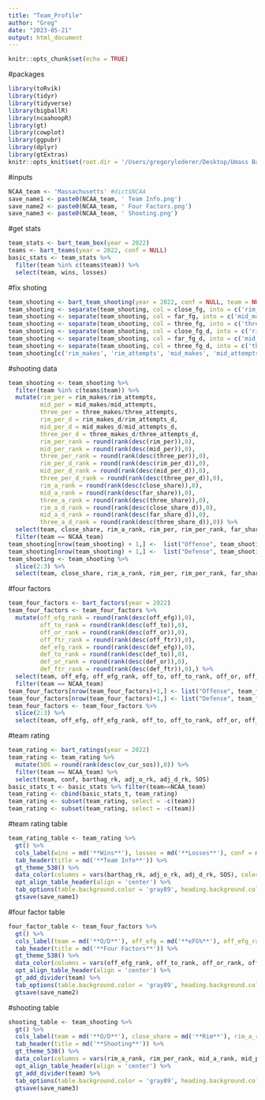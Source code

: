 ```yaml
---
title: "Team_Profile"
author: "Greg"
date: "2023-05-21"
output: html_document
---
```


```r
knitr::opts_chunk$set(echo = TRUE)
```

#packages
```r
library(toRvik)
library(tidyr)
library(tidyverse)
library(bigballR)
library(ncaahoopR)
library(gt)
library(cowplot)
library(ggpubr)
library(dplyr)
library(gtExtras)
knitr::opts_knit$set(root.dir = '/Users/gregorylederer/Desktop/Umass Basketball')
```

#inputs
```r
NCAA_team <- 'Massachusetts' #dict$NCAA
save_name1 <- paste0(NCAA_team, ' Team Info.png')
save_name2 <- paste0(NCAA_team, ' Four Factors.png')
save_name3 <- paste0(NCAA_team, ' Shooting.png')
```


#get stats
```r
team_stats <- bart_team_box(year = 2022)
teams <- bart_teams(year = 2022, conf = NULL)
basic_stats <- team_stats %>%
  filter(team %in% c(teams$team)) %>%
  select(team, wins, losses)
```

#fix shoting
```r
team_shooting <- bart_team_shooting(year = 2022, conf = NULL, team = NULL)
team_shooting <- separate(team_shooting, col = close_fg, into = c('rim_makes', 'rim_attempts'), sep = '-')
team_shooting <- separate(team_shooting, col = far_fg, into = c('mid_makes', 'mid_attempts'), sep = '-')
team_shooting <- separate(team_shooting, col = three_fg, into = c('three_makes', 'three_attempts'), sep = '-')
team_shooting <- separate(team_shooting, col = close_fg_d, into = c('rim_makes_d', 'rim_attempts_d'), sep = '-')
team_shooting <- separate(team_shooting, col = far_fg_d, into = c('mid_makes_d', 'mid_attempts_d'), sep = '-')
team_shooting <- separate(team_shooting, col = three_fg_d, into = c('three_makes_d', 'three_attempts_d'), sep = '-')
team_shooting[c('rim_makes', 'rim_attempts', 'mid_makes', 'mid_attempts', 'three_makes', 'three_attempts', 'rim_makes_d', 'rim_attempts_d', 'mid_makes_d', 'mid_attempts_d', 'three_makes_d', 'three_attempts_d')] <- lapply(team_shooting[c('rim_makes', 'rim_attempts', 'mid_makes', 'mid_attempts', 'three_makes', 'three_attempts', 'rim_makes_d', 'rim_attempts_d', 'mid_makes_d', 'mid_attempts_d', 'three_makes_d', 'three_attempts_d')],as.numeric)
```

#shooting data
```r
team_shooting <- team_shooting %>%
  filter(team %in% c(teams$team)) %>%
  mutate(rim_per = rim_makes/rim_attempts,
         mid_per = mid_makes/mid_attempts,
         three_per = three_makes/three_attempts,
         rim_per_d = rim_makes_d/rim_attempts_d,
         mid_per_d = mid_makes_d/mid_attempts_d,
         three_per_d = three_makes_d/three_attempts_d,
         rim_per_rank = round(rank(desc(rim_per)),0),
         mid_per_rank = round(rank(desc(mid_per)),0),
         three_per_rank = round(rank(desc(three_per)),0),
         rim_per_d_rank = round(rank(desc(rim_per_d)),0),
         mid_per_d_rank = round(rank(desc(mid_per_d)),0),
         three_per_d_rank = round(rank(desc(three_per_d)),0),
         rim_a_rank = round(rank(desc(close_share)),0),
         mid_a_rank = round(rank(desc(far_share)),0),
         three_a_rank = round(rank(desc(three_share)),0),
         rim_a_d_rank = round(rank(desc(close_share_d)),0),
         mid_a_d_rank = round(rank(desc(far_share_d)),0),
         three_a_d_rank = round(rank(desc(three_share_d)),0)) %>%
  select(team, close_share, rim_a_rank, rim_per, rim_per_rank, far_share, mid_a_rank, mid_per, mid_per_rank, three_share, three_a_rank, three_per, three_per_rank, close_share_d, rim_a_d_rank, rim_per_d, rim_per_d_rank, far_share_d, mid_a_d_rank, mid_per_d, mid_per_d_rank, three_share_d, three_a_d_rank, three_per_d, three_per_d_rank) %>%
  filter(team == NCAA_team)
team_shooting[nrow(team_shooting) + 1,] <-  list("Offense", team_shooting$close_share[1], team_shooting$rim_a_rank[1], round(team_shooting$rim_per[1]*100,1), team_shooting$rim_per_rank[1], team_shooting$far_share[1], team_shooting$mid_a_rank[1], round(team_shooting$mid_per[1]*100), team_shooting$mid_per_rank[1], team_shooting$three_share[1], team_shooting$three_a_rank[1], round(team_shooting$three_per[1]*100), team_shooting$three_per_rank[1],0,0,0,0,0,0,0,0,0,0,0,0)
team_shooting[nrow(team_shooting) + 1,] <-  list("Defense", team_shooting$close_share_d[1], team_shooting$rim_a_d_rank[1], round(team_shooting$rim_per_d[1]*100,1), team_shooting$rim_per_d_rank[1], team_shooting$far_share_d[1], team_shooting$mid_a_d_rank[1], round(team_shooting$mid_per_d[1]*100,1), team_shooting$mid_per_d_rank[1], team_shooting$three_share_d[1], team_shooting$three_a_d_rank[1], round(team_shooting$three_per_d[1]*100,1), team_shooting$three_per_d_rank[1],0,0,0,0,0,0,0,0,0,0,0,0)
team_shooting <- team_shooting %>%
  slice(2:3) %>%
  select(team, close_share, rim_a_rank, rim_per, rim_per_rank, far_share, mid_a_rank, mid_per, mid_per_rank, three_share, three_a_rank, three_per, three_per_rank)
```

#four factors
```r
team_four_factors <- bart_factors(year = 2022)
team_four_factors <- team_four_factors %>%
  mutate(off_efg_rank = round(rank(desc(off_efg)),0),
         off_to_rank = round(rank(desc(off_to)),0),
         off_or_rank = round(rank(desc(off_or)),0),
         off_ftr_rank = round(rank(desc(off_ftr)),0),
         def_efg_rank = round(rank(desc(def_efg)),0),
         def_to_rank = round(rank(desc(def_to)),0),
         def_or_rank = round(rank(desc(def_or)),0),
         def_ftr_rank = round(rank(desc(def_ftr)),0),) %>%
  select(team, off_efg, off_efg_rank, off_to, off_to_rank, off_or, off_or_rank, off_ftr, off_ftr_rank, def_efg, def_efg_rank, def_to, def_to_rank, def_or, def_or_rank, def_ftr, def_ftr_rank) %>%
  filter(team == NCAA_team)
team_four_factors[nrow(team_four_factors)+1,] <- list("Offense", team_four_factors$off_efg[1], team_four_factors$off_efg_rank[1], team_four_factors$off_to[1], team_four_factors$off_to_rank[1], team_four_factors$off_or[1], team_four_factors$off_or_rank[1], team_four_factors$off_ftr[1], team_four_factors$off_ftr_rank[1],0,0,0,0,0,0,0,0)
team_four_factors[nrow(team_four_factors)+1,] <- list("Defense", team_four_factors$def_efg[1], team_four_factors$def_efg_rank[1], team_four_factors$def_to[1], team_four_factors$def_to_rank[1], team_four_factors$def_or[1], team_four_factors$def_or_rank[1], team_four_factors$def_ftr[1], team_four_factors$def_ftr_rank[1],0,0,0,0,0,0,0,0)
team_four_factors <- team_four_factors %>%
  slice(2:3) %>%
  select(team, off_efg, off_efg_rank, off_to, off_to_rank, off_or, off_or_rank, off_ftr, off_ftr_rank)
```

#team rating
```r
team_rating <- bart_ratings(year = 2022)
team_rating <- team_rating %>%
  mutate(SOS = round(rank(desc(ov_cur_sos)),0)) %>%
  filter(team == NCAA_team) %>%
  select(team, conf, barthag_rk, adj_o_rk, adj_d_rk, SOS)
basic_stats_t <- basic_stats %>% filter(team==NCAA_team)
team_rating <- cbind(basic_stats_t, team_rating)
team_rating <- subset(team_rating, select = -c(team))
team_rating <- subset(team_rating, select = -c(team))
```

#team rating table
```r
team_rating_table <- team_rating %>%
  gt() %>%
  cols_label(wins = md('**Wins**'), losses = md('**Losses**'), conf = md('**Conf.**'), barthag_rk = md('**Rank**'), adj_o_rk = md('**Offense**'), adj_d_rk = md('**Defense**'), SOS = md('**SOS**')) %>%
  tab_header(title = md('**Team Info**')) %>%
  gt_theme_538() %>%
  data_color(columns = vars(barthag_rk, adj_o_rk, adj_d_rk, SOS), colors = scales::col_numeric(palette = paletteer::paletteer_d(palette = 'RColorBrewer::RdYlGn', direction = -1) %>% as.character(), domain = c(358,0), na.color = "#00441BFF")) %>%
  opt_align_table_header(align = 'center') %>%
  tab_options(table.background.color = 'gray89', heading.background.color = 'gray89', column_labels.background.color = 'gray89', table.border.bottom.color = 'gray89', table.border.top.color = 'gray89', table.border.right.color = 'gray89', table.border.left.color = 'gray89') %>%
  gtsave(save_name1)
```

#four factor table
```r
four_factor_table <- team_four_factors %>%
  gt() %>%
  cols_label(team = md('**O/D**'), off_efg = md('**eFG%**'), off_efg_rank = md('**Rank**'), off_to = md('**Tov%**'), off_to_rank = md('**Rank**'), off_or = md('**Reb%**'), off_or_rank = md('**Rank**'), off_ftr = md('**FTr**'), off_ftr_rank = md('**Rank**')) %>%
  tab_header(title = md('**Four Factors**')) %>%
  gt_theme_538() %>%
  data_color(columns = vars(off_efg_rank, off_to_rank, off_or_rank, off_ftr_rank), colors = scales::col_numeric(palette = paletteer::paletteer_d(palette = 'RColorBrewer::RdYlGn', direction = -1) %>% as.character(), domain = c(358,0), na.color = "#00441BFF")) %>%
  opt_align_table_header(align = 'center') %>%
  gt_add_divider(team) %>%
  tab_options(table.background.color = 'gray89', heading.background.color = 'gray89', column_labels.background.color = 'gray89', table.border.bottom.color = 'gray89', table.border.top.color = 'gray89', table.border.right.color = 'gray89', table.border.left.color = 'gray89') %>%
  gtsave(save_name2)
```

#shooting table
```r
shooting_table <- team_shooting %>%
  gt() %>%
  cols_label(team = md('**O/D**'), close_share = md('**Rim**'), rim_a_rank = md('**Rank**'), rim_per = md('**Rim%**'), rim_per_rank = md('**Rank**'), far_share = md('**Mid**'), mid_a_rank = md('**Rank**'), mid_per = md('**Mid%**'), mid_per_rank = md('**Rank**'), three_share = md('**3PA**'), three_a_rank = md('**Rank**'), three_per = md('**3P%**'), three_per_rank = md('**Rank**')) %>%
  tab_header(title = md('**Shooting**')) %>%
  gt_theme_538() %>%
  data_color(columns = vars(rim_a_rank, rim_per_rank, mid_a_rank, mid_per_rank, three_a_rank, three_per_rank), colors = scales::col_numeric(palette = paletteer::paletteer_d(palette = 'RColorBrewer::RdYlGn', direction = -1) %>% as.character(), domain = c(358,0), na.color = "#00441BFF")) %>%
  opt_align_table_header(align = 'center') %>%
  gt_add_divider(team) %>%
  tab_options(table.background.color = 'gray89', heading.background.color = 'gray89', column_labels.background.color = 'gray89') %>%
  gtsave(save_name3)
```

